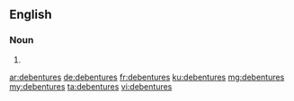 ==English==

===Noun===
{{head|en|noun plural form}}

# {{plural of|debenture|lang=en}}

[[ar:debentures]]
[[de:debentures]]
[[fr:debentures]]
[[ku:debentures]]
[[mg:debentures]]
[[my:debentures]]
[[ta:debentures]]
[[vi:debentures]]